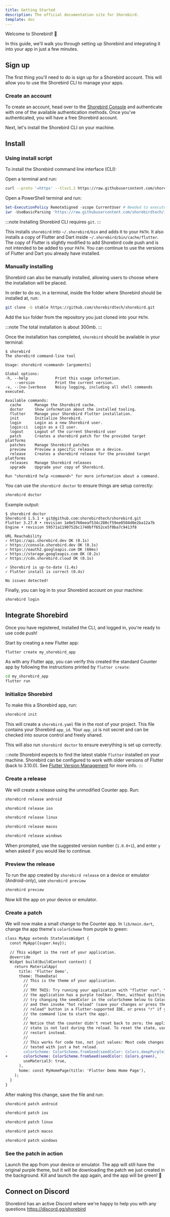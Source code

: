 ```yaml
---
title: Getting Started
description: The official documentation site for Shorebird.
template: doc
---
```



Welcome to Shorebird! 👋

In this guide, we'll walk you through setting up Shorebird and integrating it
into your app in just a few minutes.

## Sign up

The first thing you'll need to do is sign up for a Shorebird account. This will
allow you to use the Shorebird CLI to manage your apps.

### Create an account

To create an account, head over to the
[Shorebird Console](https://console.shorebird.dev) and authenticate with one of
the available authentication methods. Once you've authenticated, you will have a
free Shorebird account.

Next, let's install the Shorebird CLI on your machine.

## Install

### Using install script

To install the Shorebird command line interface (CLI):

<Tabs>
  <TabItem value="maclinux" label="Mac/Linux" default>

Open a terminal and run:

```bash
curl --proto '=https' --tlsv1.2 https://raw.githubusercontent.com/shorebirdtech/install/main/install.sh -sSf | bash
```

  </TabItem>
  <TabItem value="windows" label="Windows" default>
Open a PowerShell terminal and run:

```powershell
Set-ExecutionPolicy RemoteSigned -scope CurrentUser # Needed to execute remote scripts
iwr -UseBasicParsing 'https://raw.githubusercontent.com/shorebirdtech/install/main/install.ps1'|iex
```

  </TabItem>
</Tabs>

:::note Installing Shorebird CLI requires `git`. :::

This installs `shorebird` into `~/.shorebird/bin` and adds it to your `PATH`. It
also installs a copy of Flutter and Dart inside
`~/.shorebird/bin/cache/flutter`. The copy of Flutter is slightly modified to
add Shorebird code push and is not intended to be added to your `PATH`. You can
continue to use the versions of Flutter and Dart you already have installed.

### Manually installing

Shorebird can also be manually installed, allowing users to choose where the
installation will be placed.

In order to do so, in a terminal, inside the folder where Shorebird should be
installed at, run:

```bash
git clone -b stable https://github.com/shorebirdtech/shorebird.git
```

Add the `bin` folder from the repository you just cloned into your `PATH`.

:::note The total installation is about 300mb. :::

Once the installation has completed, `shorebird` should be available in your
terminal:

```
$ shorebird
The shorebird command-line tool

Usage: shorebird <command> [arguments]

Global options:
-h, --help            Print this usage information.
    --version         Print the current version.
-v, --[no-]verbose    Noisy logging, including all shell commands executed.

Available commands:
  cache      Manage the Shorebird cache.
  doctor     Show information about the installed tooling.
  flutter    Manage your Shorebird Flutter installation.
  init       Initialize Shorebird.
  login      Login as a new Shorebird user.
  login:ci   Login as a CI user.
  logout     Logout of the current Shorebird user
  patch      Creates a shorebird patch for the provided target platforms
  patches    Manage Shorebird patches
  preview    Preview a specific release on a device.
  release    Creates a shorebird release for the provided target platforms
  releases   Manage Shorebird releases
  upgrade    Upgrade your copy of Shorebird.

Run "shorebird help <command>" for more information about a command.
```

You can use the `shorebird doctor` to ensure things are setup correctly:

```sh
shorebird doctor
```

Example output:

```
$ shorebird doctor
Shorebird 1.5.1 • git@github.com:shorebirdtech/shorebird.git
Flutter 3.27.0 • revision 1e0e5760eeaf534c280cf59ee0504d0e2ba12a7b
Engine • revision 59571a1190752bc1740bff652ce5f0ba7c9413f8

URL Reachability
✓ https://api.shorebird.dev OK (0.1s)
✓ https://console.shorebird.dev OK (0.1s)
✓ https://oauth2.googleapis.com OK (60ms)
✓ https://storage.googleapis.com OK (0.2s)
✓ https://cdn.shorebird.cloud OK (0.1s)

✓ Shorebird is up-to-date (1.4s)
✓ Flutter install is correct (0.4s)

No issues detected!
```

Finally, you can log in to your Shorebird account on your machine:

```sh
shorebird login
```

## Integrate Shorebird

Once you have registered, installed the CLI, and logged in, you're ready to use
code push!

Start by creating a new Flutter app:

```sh
flutter create my_shorebird_app
```

As with any Flutter app, you can verify this created the standard Counter app by
following the instructions printed by `flutter create`:

```sh
cd my_shorebird_app
flutter run
```

### Initialize Shorebird

To make this a Shorebird app, run:

```sh
shorebird init
```

This will create a `shorebird.yaml` file in the root of your project. This file
contains your Shorebird `app_id`. Your `app_id` is not secret and can be checked
into source control and freely shared.

This will also run `shorebird doctor` to ensure everything is set up correctly.

:::note Shorebird expects to find the latest stable `flutter` installed on your
machine. Shorebird can be configured to work with older versions of Flutter
(back to 3.10.0). See [Flutter Version Management](/flutter-version) for more
info. :::

### Create a release

We will create a release using the unmodified Counter app. Run:

<Tabs>

<TabItem value="android" label="Android">

```sh
shorebird release android
```

</TabItem>

<TabItem value="ios" label="iOS">

```sh
shorebird release ios
```

</TabItem>

<TabItem value="linux" label="Linux">

```sh
shorebird release linux
```

</TabItem>

<TabItem value="macos" label="macOS">

```sh
shorebird release macos
```

</TabItem>

<TabItem value="windows" label="Windows">

```sh
shorebird release windows
```

</TabItem>
</Tabs>

When prompted, use the suggested version number (`1.0.0+1`), and enter `y` when
asked if you would like to continue.

### Preview the release

To run the app created by `shorebird release` on a device or emulator
(Android-only), use `shorebird preview`

```sh
shorebird preview
```

Now kill the app on your device or emulator.

### Create a patch

We will now make a small change to the Counter app. In `lib/main.dart`, change
the app theme's `colorScheme` from purple to green:

```diff
class MyApp extends StatelessWidget {
  const MyApp({super.key});

  // This widget is the root of your application.
  @override
  Widget build(BuildContext context) {
    return MaterialApp(
      title: 'Flutter Demo',
      theme: ThemeData(
        // This is the theme of your application.
        //
        // TRY THIS: Try running your application with "flutter run". You'll see
        // the application has a purple toolbar. Then, without quitting the app,
        // try changing the seedColor in the colorScheme below to Colors.green
        // and then invoke "hot reload" (save your changes or press the "hot
        // reload" button in a Flutter-supported IDE, or press "r" if you used
        // the command line to start the app).
        //
        // Notice that the counter didn't reset back to zero; the application
        // state is not lost during the reload. To reset the state, use hot
        // restart instead.
        //
        // This works for code too, not just values: Most code changes can be
        // tested with just a hot reload.
-       colorScheme: ColorScheme.fromSeed(seedColor: Colors.deepPurple),
+       colorScheme: ColorScheme.fromSeed(seedColor: Colors.green),
        useMaterial3: true,
      ),
      home: const MyHomePage(title: 'Flutter Demo Home Page'),
    );
  }
}
```

After making this change, save the file and run:

<Tabs>

<TabItem value="android" label="Android">

```sh
shorebird patch android
```

</TabItem>

<TabItem value="ios" label="iOS">

```sh
shorebird patch ios
```

</TabItem>

<TabItem value="linux" label="Linux">

```sh
shorebird patch linux
```

</TabItem>

<TabItem value="macos" label="macOS">

```sh
shorebird patch macos
```

</TabItem>

<TabItem value="indows" label="Windows">

```sh
shorebird patch windows
```

</TabItem>

</Tabs>

### See the patch in action

Launch the app from your device or emulator. The app will still have the
original purple theme, but it will be downloading the patch we just created in
the background. Kill and launch the app again, and the app will be green! 🎉

## Connect on Discord

Shorebird has an active Discord where we're happy to help you with any questions
https://discord.gg/shorebird

